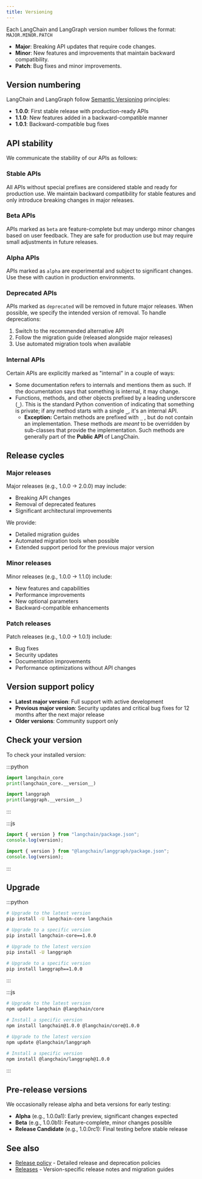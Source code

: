 ```yaml
---
title: Versioning
---
```



<AlphaCallout />

Each LangChain and LangGraph version number follows the format: `MAJOR.MINOR.PATCH`

- **Major**: Breaking API updates that require code changes.
- **Minor**: New features and improvements that maintain backward compatibility.
- **Patch**: Bug fixes and minor improvements.

## Version numbering

LangChain and LangGraph follow [Semantic Versioning](https://semver.org/) principles:

- **1.0.0**: First stable release with production-ready APIs
- **1.1.0**: New features added in a backward-compatible manner
- **1.0.1**: Backward-compatible bug fixes

## API stability

We communicate the stability of our APIs as follows:

### Stable APIs

All APIs without special prefixes are considered stable and ready for production use. We maintain backward compatibility for stable features and only introduce breaking changes in major releases.

### Beta APIs

APIs marked as `beta` are feature-complete but may undergo minor changes based on user feedback. They are safe for production use but may require small adjustments in future releases.

### Alpha APIs

APIs marked as `alpha` are experimental and subject to significant changes. Use these with caution in production environments.

### Deprecated APIs

APIs marked as `deprecated` will be removed in future major releases. When possible, we specify the intended version of removal. To handle deprecations:

1. Switch to the recommended alternative API
2. Follow the migration guide (released alongside major releases)
3. Use automated migration tools when available

### Internal APIs

Certain APIs are explicitly marked as "internal" in a couple of ways:

- Some documentation refers to internals and mentions them as such. If the documentation says that something is internal, it may change.
- Functions, methods, and other objects prefixed by a leading underscore (**`_`**). This is the standard Python convention of indicating that something is private; if any method starts with a single **`_`**, it's an internal API.
    - **Exception:** Certain methods are prefixed with `_` , but do not contain an implementation. These methods are *meant* to be overridden by sub-classes that provide the implementation. Such methods are generally part of the **Public API** of LangChain.

## Release cycles

### Major releases

Major releases (e.g., 1.0.0 → 2.0.0) may include:

- Breaking API changes
- Removal of deprecated features
- Significant architectural improvements

We provide:

- Detailed migration guides
- Automated migration tools when possible
- Extended support period for the previous major version

### Minor releases

Minor releases (e.g., 1.0.0 → 1.1.0) include:

- New features and capabilities
- Performance improvements
- New optional parameters
- Backward-compatible enhancements

### Patch releases

Patch releases (e.g., 1.0.0 → 1.0.1) include:

- Bug fixes
- Security updates
- Documentation improvements
- Performance optimizations without API changes

## Version support policy

- **Latest major version**: Full support with active development
- **Previous major version**: Security updates and critical bug fixes for 12 months after the next major release
- **Older versions**: Community support only

## Check your version

To check your installed version:

:::python
<CodeGroup>

```python LangChain
import langchain_core
print(langchain_core.__version__)
```

```python LangGraph
import langgraph
print(langgraph.__version__)
```

</CodeGroup>
:::

:::js
<CodeGroup>

```javascript LangChain
import { version } from "langchain/package.json";
console.log(version);
```

```javascript LangGraph
import { version } from "@langchain/langgraph/package.json";
console.log(version);
```
</CodeGroup>
:::

## Upgrade

:::python
<CodeGroup>

```bash LangChain
# Upgrade to the latest version
pip install -U langchain-core langchain

# Upgrade to a specific version
pip install langchain-core==1.0.0
```

```bash LangGraph
# Upgrade to the latest version
pip install -U langgraph

# Upgrade to a specific version
pip install langgraph==1.0.0
```
</CodeGroup>
:::

:::js
<CodeGroup>

```bash LangChain
# Upgrade to the latest version
npm update langchain @langchain/core

# Install a specific version
npm install langchain@1.0.0 @langchain/core@1.0.0
```

```bash LangGraph
# Upgrade to the latest version
npm update @langchain/langgraph

# Install a specific version
npm install @langchain/langgraph@1.0.0
```
</CodeGroup>
:::

## Pre-release versions

We occasionally release alpha and beta versions for early testing:

- **Alpha** (e.g., 1.0.0a1): Early preview, significant changes expected
- **Beta** (e.g., 1.0.0b1): Feature-complete, minor changes possible
- **Release Candidate** (e.g., 1.0.0rc1): Final testing before stable release

## See also

- [Release policy](/oss/release-policy) - Detailed release and deprecation policies
- [Releases](/oss/releases) - Version-specific release notes and migration guides
